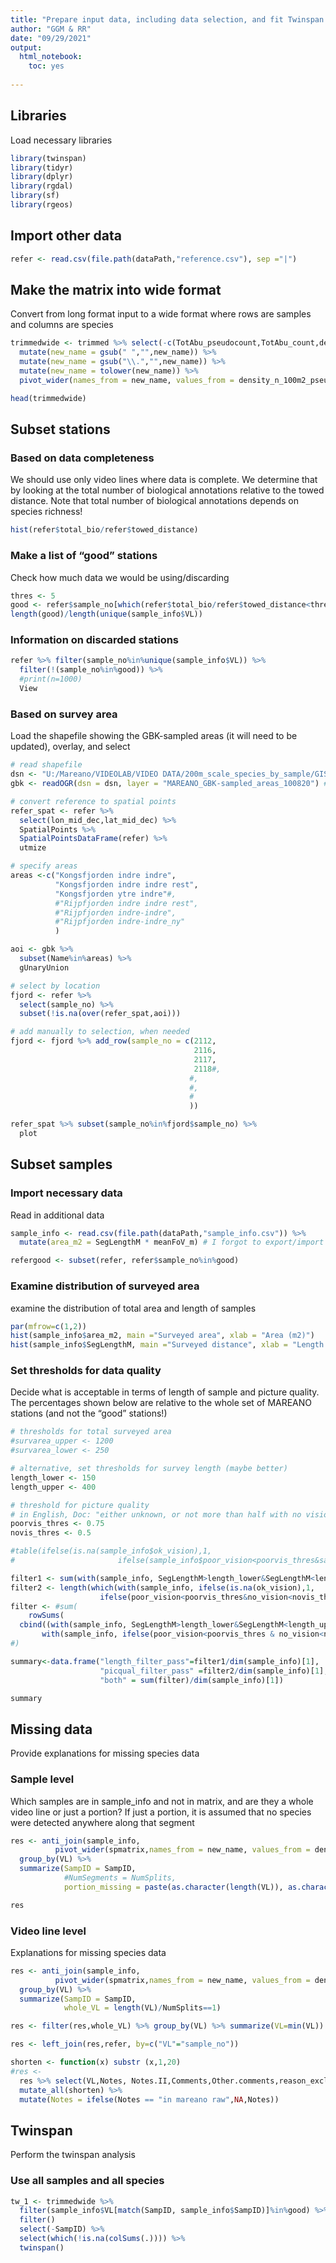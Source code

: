 ```yaml
---
title: "Prepare input data, including data selection, and fit Twinspan model"
author: "GGM & RR"
date: "09/29/2021"
output: 
  html_notebook:
    toc: yes
  
---
```


## Libraries
Load necessary libraries
```r
library(twinspan)
library(tidyr)
library(dplyr)
library(rgdal)
library(sf)
library(rgeos)
```
## Import other data
```r
refer <- read.csv(file.path(dataPath,"reference.csv"), sep ="|")
```


## Make the matrix into wide format
Convert from long format input to a wide format where rows are samples and columns are species
```r
trimmedwide <- trimmed %>% select(-c(TotAbu_pseudocount,TotAbu_count,density_n_100m2_count,clean_taxonomy)) %>%
  mutate(new_name = gsub(" ","",new_name)) %>%
  mutate(new_name = gsub("\\.","",new_name)) %>%
  mutate(new_name = tolower(new_name)) %>%
  pivot_wider(names_from = new_name, values_from = density_n_100m2_pseudocount, values_fill = 0, values_fn = sum)

head(trimmedwide)
```

## Subset stations
### Based on data completeness
We should use only video lines where data is complete. We determine that by looking at the total number of biological annotations relative to the towed distance. Note that total number of biological annotations depends on species richness!  
```r
hist(refer$total_bio/refer$towed_distance)
```
### Make a list of "good" stations
Check how much data we would be using/discarding
```r
thres <- 5
good <- refer$sample_no[which(refer$total_bio/refer$towed_distance<thres)]
length(good)/length(unique(sample_info$VL))
```
### Information on discarded stations
```r
refer %>% filter(sample_no%in%unique(sample_info$VL)) %>%
  filter(!(sample_no%in%good)) %>%
  #print(n=1000)
  View
```

### Based on survey area
Load the shapefile showing the GBK-sampled areas (it will need to be updated), overlay, and select
```r
# read shapefile
dsn <- "U:/Mareano/VIDEOLAB/VIDEO DATA/200m_scale_species_by_sample/GIS_Data"
gbk <- readOGR(dsn = dsn, layer = "MAREANO_GBK-sampled_areas_100820") #encoding!

# convert reference to spatial points
refer_spat <- refer %>%
  select(lon_mid_dec,lat_mid_dec) %>%
  SpatialPoints %>%
  SpatialPointsDataFrame(refer) %>%
  utmize

# specify areas
areas <-c("Kongsfjorden indre indre",
          "Kongsfjorden indre indre rest",
          "Kongsfjorden ytre indre"#,
          #"Rijpfjorden indre indre rest",
          #"Rijpfjorden indre-indre",
          #"Rijpfjorden indre-indre_ny"
          )

aoi <- gbk %>% 
  subset(Name%in%areas) %>%
  gUnaryUnion

# select by location
fjord <- refer %>%
  select(sample_no) %>%
  subset(!is.na(over(refer_spat,aoi)))

# add manually to selection, when needed
fjord <- fjord %>% add_row(sample_no = c(2112,
                                         2116,
                                         2117,
                                         2118#,
                                        #,
                                        #,
                                        #
                                        ))

refer_spat %>% subset(sample_no%in%fjord$sample_no) %>%
  plot

```

## Subset samples
### Import necessary data
Read in additional data
```r
sample_info <- read.csv(file.path(dataPath,"sample_info.csv")) %>%
  mutate(area_m2 = SegLengthM * meanFoV_m) # I forgot to export/import this column!

refergood <- subset(refer, refer$sample_no%in%good)
```

### Examine distribution of surveyed area
examine the distribution of total area and length of samples
```r
par(mfrow=c(1,2))
hist(sample_info$area_m2, main ="Surveyed area", xlab = "Area (m2)")
hist(sample_info$SegLengthM, main ="Surveyed distance", xlab = "Length (m)")
```

### Set thresholds for data quality
Decide what is acceptable in terms of length of sample and picture quality. The percentages shown below are relative to the whole set of MAREANO stations (and not the "good" stations!)
```r
# thresholds for total surveyed area
#survarea_upper <- 1200
#survarea_lower <- 250

# alternative, set thresholds for survey length (maybe better)
length_lower <- 150
length_upper <- 400

# threshold for picture quality
# in English, Doc: "either unknown, or not more than half with no vision, or not more than one quarter with poor vision"
poorvis_thres <- 0.75
novis_thres <- 0.5

#table(ifelse(is.na(sample_info$ok_vision),1,
#                       ifelse(sample_info$poor_vision<poorvis_thres&sample_info$no_vision<novis_thres,1,0)))

filter1 <- sum(with(sample_info, SegLengthM>length_lower&SegLengthM<length_upper))
filter2 <- length(which(with(sample_info, ifelse(is.na(ok_vision),1,
                    ifelse(poor_vision<poorvis_thres&no_vision<novis_thres,1,0)))==1))
filter <- #sum(
    rowSums(
  cbind((with(sample_info, SegLengthM>length_lower&SegLengthM<length_upper)),ifelse(is.na(sample_info$ok_vision),1,
       with(sample_info, ifelse(poor_vision<poorvis_thres & no_vision<novis_thres,1,0)))))==2
#)

summary<-data.frame("length_filter_pass"=filter1/dim(sample_info)[1],
                    "picqual_filter_pass" =filter2/dim(sample_info)[1],
                    "both" = sum(filter)/dim(sample_info)[1])

summary
```

## Missing data
Provide explanations for missing species data

### Sample level
Which samples are in sample_info and not in matrix, and are they a whole video line or just a portion? If just a portion, it is assumed that no species were detected anywhere along that segment
```r
res <- anti_join(sample_info,
          pivot_wider(spmatrix,names_from = new_name, values_from = density_n_100m2_pseudocount, values_fill = 0, values_fn = sum),by = "SampID")[,c(1,2,4)] %>%
  group_by(VL) %>%
  summarize(SampID = SampID,
            #NumSegments = NumSplits,
            portion_missing = paste(as.character(length(VL)), as.character(NumSplits), sep ="/"))

res
```
### Video line level
Explanations for missing species data
```r
res <- anti_join(sample_info,
          pivot_wider(spmatrix,names_from = new_name, values_from = density_n_100m2_pseudocount, values_fill = 0, values_fn = sum),by = "SampID")[,c(1,2,4)] %>%
  group_by(VL) %>%
  summarize(SampID = SampID,
            whole_VL = length(VL)/NumSplits==1)

res <- filter(res,whole_VL) %>% group_by(VL) %>% summarize(VL=min(VL))

res <- left_join(res,refer, by=c("VL"="sample_no"))

shorten <- function(x) substr (x,1,20)
#res <- 
  res %>% select(VL,Notes, Notes.II,Comments,Other.comments,reason_excluded) %>%
  mutate_all(shorten) %>%
  mutate(Notes = ifelse(Notes == "in mareano raw",NA,Notes))

```

## Twinspan
Perform the twinspan analysis

### Use all samples and all species
```r
tw_1 <- trimmedwide %>%
  filter(sample_info$VL[match(SampID, sample_info$SampID)]%in%good) %>%
  filter()
  select(-SampID) %>%
  select(which(!is.na(colSums(.)))) %>%
  twinspan()
```

